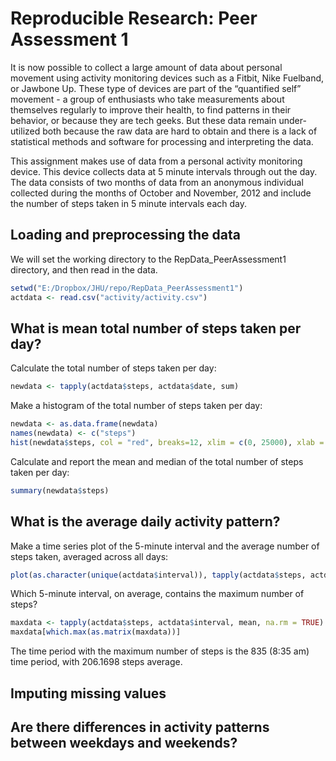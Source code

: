 Reproducible Research: Peer Assessment 1
=========================================================

It is now possible to collect a large amount of data about personal movement using activity monitoring devices such as a Fitbit, Nike Fuelband, or Jawbone Up. These type of devices are part of the "quantified self" movement - a group of enthusiasts who take measurements about themselves regularly to improve their health, to find patterns in their behavior, or because they are tech geeks. But these data remain under-utilized both because the raw data are hard to obtain and there is a lack of statistical methods and software for processing and interpreting the data.

This assignment makes use of data from a personal activity monitoring device. This device collects data at 5 minute intervals through out the day. The data consists of two months of data from an anonymous individual collected during the months of October and November, 2012 and include the number of steps taken in 5 minute intervals each day.

## Loading and preprocessing the data
We will set the working directory to the RepData_PeerAssessment1 directory, and then read in the data.

```r
setwd("E:/Dropbox/JHU/repo/RepData_PeerAssessment1")
actdata <- read.csv("activity/activity.csv")
```

## What is mean total number of steps taken per day?
Calculate the total number of steps taken per day:
```r
newdata <- tapply(actdata$steps, actdata$date, sum)
```

Make a histogram of the total number of steps taken per day:
```r
newdata <- as.data.frame(newdata)
names(newdata) <- c("steps")
hist(newdata$steps, col = "red", breaks=12, xlim = c(0, 25000), xlab = "Steps", main = "Histogram of Steps per Day")
```

Calculate and report the mean and median of the total number of steps taken per day:
```r
summary(newdata$steps)
```

## What is the average daily activity pattern?
Make a time series plot of the 5-minute interval and the average number of steps taken, averaged
across all days:
```r
plot(as.character(unique(actdata$interval)), tapply(actdata$steps, actdata$interval, mean, na.rm = TRUE), type="l", main = "Steps taken per 5-minute Interval", xlab = "Interval Time", ylab = "Number of Steps", col = "blue")
```

Which 5-minute interval, on average, contains the maximum number of steps?
```r
maxdata <- tapply(actdata$steps, actdata$interval, mean, na.rm = TRUE)
maxdata[which.max(as.matrix(maxdata))]
```
The time period with the maximum number of steps is the 835 (8:35 am) time period, with 206.1698 steps average.

## Imputing missing values



## Are there differences in activity patterns between weekdays and weekends?
